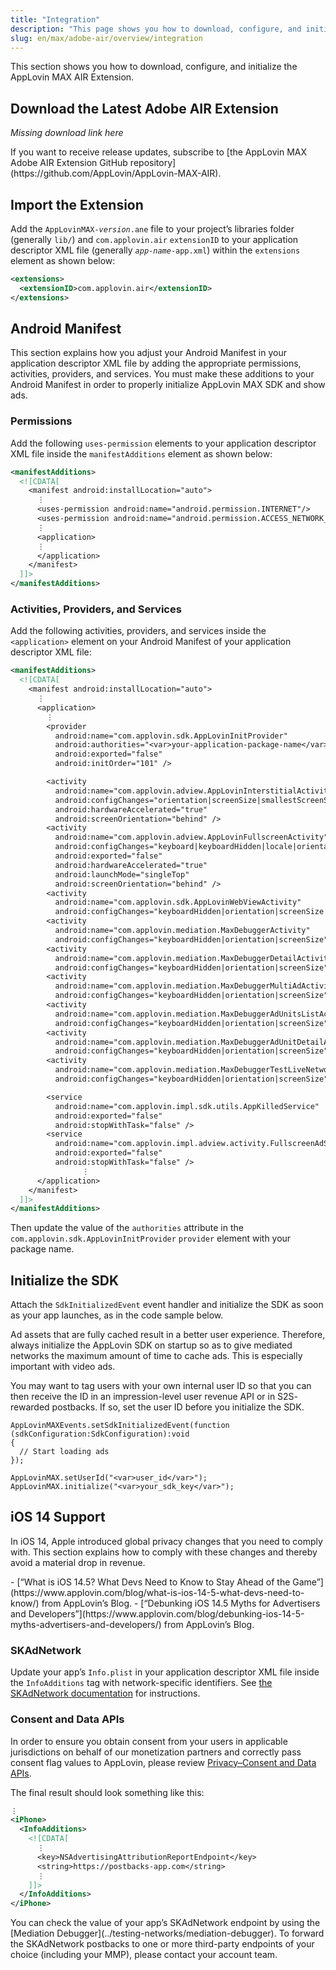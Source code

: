```yaml
---
title: "Integration"
description: "This page shows you how to download, configure, and initialize the AppLovin MAX AIR Extension."
slug: en/max/adobe-air/overview/integration
---
```


This section shows you how to download, configure, and initialize the AppLovin MAX AIR Extension.

## Download the Latest Adobe AIR Extension

*Missing download link here*

<Callout type="tip">
  If you want to receive release updates, subscribe to
  [the AppLovin MAX Adobe AIR Extension GitHub repository](https://github.com/AppLovin/AppLovin-MAX-AIR).
</Callout>

## Import the Extension

Add the <code>AppLovinMAX-<var>version</var>.ane</code> file to your project’s libraries folder (generally `lib/`) and `com.applovin.air` `extensionID` to your application descriptor <Abbr>XML</Abbr> file (generally <code><var>app-name</var>-app.xml</code>) within the `extensions` element as shown below:

```xml
<extensions>
  <extensionID>com.applovin.air</extensionID>
</extensions>
```

## Android Manifest

This section explains how you adjust your Android Manifest in your application descriptor <Abbr>XML</Abbr> file by adding the appropriate permissions, activities, providers, and services.
You must make these additions to your Android Manifest in order to properly initialize AppLovin MAX <Glossary>SDK</Glossary> and show ads.

### Permissions

Add the following `uses-permission` elements to your application descriptor <Abbr>XML</Abbr> file inside the `manifestAdditions` element as shown below:

```xml
<manifestAdditions>
  <![CDATA[
    <manifest android:installLocation="auto">
      ⋮
      <uses-permission android:name="android.permission.INTERNET"/>
      <uses-permission android:name="android.permission.ACCESS_NETWORK_STATE"/>
      ⋮
      <application>
      ⋮
      </application>
    </manifest>
  ]]>
</manifestAdditions>
```

### Activities, Providers, and Services

Add the following activities, providers, and services inside the `<application>` element on your Android Manifest of your application descriptor <Abbr>XML</Abbr> file:

```xml
<manifestAdditions>
  <![CDATA[
    <manifest android:installLocation="auto">
      ⋮
      <application>
        ⋮
        <provider
          android:name="com.applovin.sdk.AppLovinInitProvider"
          android:authorities="<var>your-application-package-name</var>.applovininitprovider"
          android:exported="false"
          android:initOrder="101" />

        <activity
          android:name="com.applovin.adview.AppLovinInterstitialActivity"
          android:configChanges="orientation|screenSize|smallestScreenSize|screenLayout|uiMode"
          android:hardwareAccelerated="true"
          android:screenOrientation="behind" />
        <activity
          android:name="com.applovin.adview.AppLovinFullscreenActivity"
          android:configChanges="keyboard|keyboardHidden|locale|orientation|screenLayout|screenSize|smallestScreenSize|uiMode"
          android:exported="false"
          android:hardwareAccelerated="true"
          android:launchMode="singleTop"
          android:screenOrientation="behind" />
        <activity
          android:name="com.applovin.sdk.AppLovinWebViewActivity"
          android:configChanges="keyboardHidden|orientation|screenSize|uiMode" />
        <activity
          android:name="com.applovin.mediation.MaxDebuggerActivity"
          android:configChanges="keyboardHidden|orientation|screenSize" />
        <activity
          android:name="com.applovin.mediation.MaxDebuggerDetailActivity"
          android:configChanges="keyboardHidden|orientation|screenSize" />
        <activity
          android:name="com.applovin.mediation.MaxDebuggerMultiAdActivity"
          android:configChanges="keyboardHidden|orientation|screenSize" />
        <activity
          android:name="com.applovin.mediation.MaxDebuggerAdUnitsListActivity"
          android:configChanges="keyboardHidden|orientation|screenSize" />
        <activity
          android:name="com.applovin.mediation.MaxDebuggerAdUnitDetailActivity"
          android:configChanges="keyboardHidden|orientation|screenSize" />
        <activity
          android:name="com.applovin.mediation.MaxDebuggerTestLiveNetworkActivity"
          android:configChanges="keyboardHidden|orientation|screenSize" />

        <service
          android:name="com.applovin.impl.sdk.utils.AppKilledService"
          android:exported="false"
          android:stopWithTask="false" />
        <service
          android:name="com.applovin.impl.adview.activity.FullscreenAdService"
          android:exported="false"
          android:stopWithTask="false" />
                ⋮
      </application>
    </manifest>
  ]]>
</manifestAdditions>
```

Then update the value of the `authorities` attribute in the `com.applovin.sdk.AppLovinInitProvider` `provider` element with your package name.

## Initialize the <Abbr>SDK</Abbr>

Attach the `SdkInitializedEvent` event handler and initialize the <Abbr>SDK</Abbr> as soon as your app launches, as in the code sample below.

Ad assets that are fully cached result in a better user experience.
Therefore, always initialize the AppLovin <Abbr>SDK</Abbr> on startup so as to give <Glossary>mediated</Glossary> <Glossary>networks</Glossary> the maximum amount of time to cache ads.
This is especially important with video ads.

<AppIds />

<Callout type="tip">
You may want to tag users with your own internal user <Abbr>ID</Abbr> so that you can then receive the <Abbr>ID</Abbr> in an <Glossary>impression</Glossary>-level user revenue <Abbr>API</Abbr> or in <Abbr>S2S</Abbr>-rewarded <Glossary>postbacks</Glossary>.
If so, set the user <Abbr>ID</Abbr> before you initialize the <Abbr>SDK</Abbr>.
</Callout>

```actionscript-3
AppLovinMAXEvents.setSdkInitializedEvent(function (sdkConfiguration:SdkConfiguration):void
{
  // Start loading ads
});

AppLovinMAX.setUserId("<var>user_id</var>");
AppLovinMAX.initialize("<var>your_sdk_key</var>");
```

<SdkKey />

## iOS 14 Support

In <Glossary>iOS</Glossary> 14, Apple introduced global privacy changes that you need to comply with.
This section explains how to comply with these changes and thereby avoid a material drop in revenue.

<Callout type="related">
- [“What is iOS 14.5? What Devs Need to Know to Stay Ahead of the Game”](https://www.applovin.com/blog/what-is-ios-14-5-what-devs-need-to-know/) from AppLovin’s Blog.
- [“Debunking iOS 14.5 Myths for Advertisers and Developers”](https://www.applovin.com/blog/debunking-ios-14-5-myths-advertisers-and-developers/) from AppLovin’s Blog.
</Callout>

### <Abbr>SK</Abbr>AdNetwork

Update your app’s `Info.plist` in your application descriptor <Abbr>XML</Abbr> file inside the `InfoAdditions` tag with network-specific identifiers.
See [the <Abbr>SK</Abbr>AdNetwork documentation](skadnetwork) for instructions.

### Consent and Data <Abbr>API</Abbr>s

In order to ensure you obtain consent from your users in applicable jurisdictions on behalf of our monetization partners and correctly pass consent flag values to AppLovin, please review [Privacy–Consent and Data APIs](privacy).

<Ios15 />

The final result should look something like this:
```xml
⋮
<iPhone>
  <InfoAdditions>
    <![CDATA[
      ⋮
      <key>NSAdvertisingAttributionReportEndpoint</key>
      <string>https://postbacks-app.com</string>
      ⋮
    ]]>
  </InfoAdditions>
</iPhone>
```

<Callout type="tip">
You can check the value of your app’s <Abbr>SK</Abbr>AdNetwork endpoint by using the [Mediation Debugger](../testing-networks/mediation-debugger).
</Callout>

<Callout type="note">
To forward the <Abbr>SK</Abbr>AdNetwork postbacks to one or more third-party endpoints of your choice (including your <Glossary>MMP</Glossary>), please contact your account team.
</Callout>
